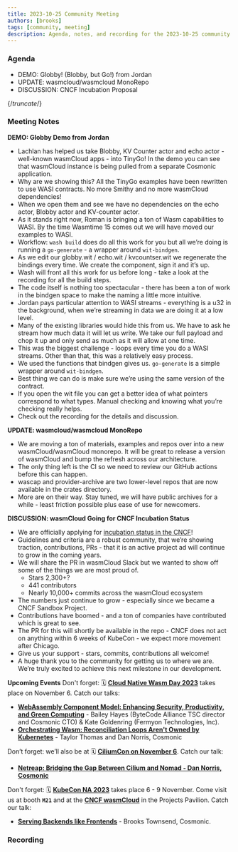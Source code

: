 ```yaml
---
title: 2023-10-25 Community Meeting
authors: [brooks]
tags: [community, meeting]
description: Agenda, notes, and recording for the 2023-10-25 community meeting
---
```



### Agenda

- DEMO: Globby! (Blobby, but Go!) from Jordan
- UPDATE: wasmcloud/wasmcloud MonoRepo
- DISCUSSION: CNCF Incubation Proposal

{/*truncate*/}

### Meeting Notes

**DEMO: Globby Demo from Jordan**

- Lachlan has helped us take Blobby, KV Counter actor and echo actor - well-known wasmCloud apps - into TinyGo! In the demo you can see that wasmCloud instance is being pulled from a separate Cosmonic application.
- Why are we showing this? All the TinyGo examples have been rewritten to use WASI contracts. No more Smithy and no more wasmCloud dependencies!
- When we open them and see we have no dependencies on the echo actor, Blobby actor and KV-counter actor.
- As it stands right now, Roman is bringing a ton of Wasm capabilities to WASI. By the time Wasmtime 15 comes out we will have moved our examples to WASI.
- Workflow: `wash build` does do all this work for you but all we’re doing is running a `go-generate` - a wrapper around `wit-bindgen`.
- As we edit our globby.wit / echo.wit / kvcountser.wit we regenerate the bindings every time. We create the component, sign it and it’s up.
- Wash will front all this work for us before long - take a look at the recording for all the build steps.
- The code itself is nothing too spectacular - there has been a ton of work in the bindgen space to make the naming a little more intuitive.
- Jordan pays particular attention to WASI streams - everything is a u32 in the background, when we’re streaming in data we are doing it at a low level.
- Many of the existing libraries would hide this from us. We have to ask he stream how much data it will let us write. We take our full payload and chop it up and only send as much as it will allow at one time.
- This was the biggest challenge - loops every time you do a WASI streams. Other than that, this was a relatively easy process.
- We used the functions that bindgen gives us. `go-generate` is a simple wrapper around `wit-bindgen`.
- Best thing we can do is make sure we’re using the same version of the contract.
- If you open the wit file you can get a better idea of what pointers correspond to what types. Manual checking and knowing what you’re checking really helps.
- Check out the recording for the details and discussion.

**UPDATE: wasmcloud/wasmcloud MonoRepo**

- We are moving a ton of materials, examples and repos over into a new wasmCloud/wasmCloud monorepo. It will be great to release a version of wasmCloud and bump the refresh across our architecture.
- The only thing left is the CI so we need to review our GitHub actions before this can happen.
- wascap and provider-archive are two lower-level repos that are now available in the crates directory.
- More are on their way. Stay tuned, we will have public archives for a while - least friction possible plus ease of use for newcomers.

**DISCUSSION: wasmCloud Going for CNCF Incubation Status**

- We are officially applying for [incubation status in the CNCF](https://github.com/cncf/toc/pull/1198)!
- Guidelines and criteria are a robust community, that we’re showing traction, contributions, PRs - that it is an active project ad will continue to grow in the coming years.
- We will share the PR in wasmCloud Slack but we wanted to show off some of the things we are most proud of.
  - Stars 2,300+?
  - 441 contributors
  - Nearly 10,000+ commits across the wasmCloud ecosystem
- The numbers just continue to grow - especially since we became a CNCF Sandbox Project.
- Contributions have boomed - and a ton of companies have contributed which is great to see.
- The PR for this will shortly be available in the repo - CNCF does not act on anything within 6 weeks of KubeCon - we expect more movement after Chicago.
- Give us your support - stars, commits, contributions all welcome!
- A huge thank you to the community for getting us to where we are. We’re truly excited to achieve this next milestone in our development.

**Upcoming Events**
Don't forget: 🗓 **[Cloud Native Wasm Day 2023](https://events.linuxfoundation.org/kubecon-cloudnativecon-north-america/co-located-events/cloud-native-wasm-day/)** takes place on November 6. Catch our talks:

- **[WebAssembly Component Model: Enhancing Security, Productivity, and Green Computing](https://sched.co/1Rj12)** - Bailey Hayes (ByteCode Alliance TSC director and Cosmonic CTO) & Kate Goldenring (Fermyon Technologies, Inc).
- **[Orchestrating Wasm: Reconciliation Loops Aren't Owned by Kubernetes](https://sched.co/1Rj5v)** - Taylor Thomas and Dan Norris, Cosmonic

Don’t forget: we’ll also be at 🗓 **[CiliumCon on November 6](https://colocatedeventsna2023.sched.com/overview/area/CiliumCon)**. Catch our talk:

- **[Netreap: Bridging the Gap Between Cilium and Nomad - Dan Norris, Cosmonic](https://colocatedeventsna2023.sched.com/#)**

Don't forget: 🗓 **[KubeCon NA 2023](https://events.linuxfoundation.org/kubecon-cloudnativecon-north-america/)** takes place 6 - 9 November. Come visit us at booth **`M21`** and at the **[CNCF wasmCloud](https://wasmcloud.com/)** in the Projects Pavilion. Catch our talk:

- **[Serving Backends like Frontends](https://sched.co/1R2r8)** - Brooks Townsend, Cosmonic.

### Recording

<ReactPlayer url='https://www.youtube.com/watch?v=idQYnXqvAhU' controls />
